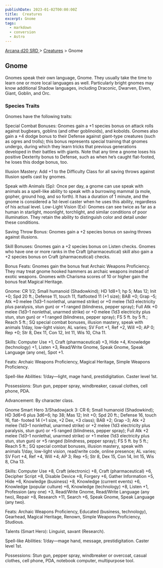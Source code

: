 ```yaml
---
publishDate: 2023-01-02T00:00:00Z
title:  Creatures
excerpt: Gnome
tags:
  - markdown
  - conversion
  - Astro
---
```


[ Arcana d20 SRD ](/#arcanaD20) > [ Creatures](arcana-d20-srd-creatures-index) > Gnome

##  Gnome

Gnomes speak their own language, Gnome. They usually take the time to learn
one or more local languages as well. Particularly bright gnomes may know
additional Shadow languages, including Draconic, Dwarven, Elven, Giant,
Goblin, and Orc.

###  Species Traits

Gnomes have the following traits:

Special Combat Bonuses: Gnomes gain a +1 species bonus on attack rolls against
bugbears, goblins (and other goblinoids), and kobolds. Gnomes also gain a +4
dodge bonus to their Defense against giant-type creatures (such as ogres and
trolls); this bonus represents special training that gnomes undergo, during
which they learn tricks that previous generations developed in their battles
with giants. Note that any time a gnome loses his positive Dexterity bonus to
Defense, such as when he’s caught flat-footed, he loses this dodge bonus, too.

Illusion Mastery: Add +1 to the Difficulty Class for all saving throws against
Illusion spells cast by gnomes.

Speak with Animals (Sp): Once per day, a gnome can use speak with animals as a
spell-like ability to speak with a burrowing mammal (a mole, gopher, ground
hog, and so forth). It has a duration of 1 minute, and the gnome is considered
a 1st-level caster when he uses this ability, regardless of his actual level.
Low-Light Vision (Ex): Gnomes can see twice as far as a human in starlight,
moonlight, torchlight, and similar conditions of poor illumination. They
retain the ability to distinguish color and detail under these conditions.

Saving Throw Bonus: Gnomes gain a +2 species bonus on saving throws against
illusions.

Skill Bonuses: Gnomes gain a +2 species bonus on Listen checks. Gnomes who
have one or more ranks in the Craft (pharmaceutical) skill also gain a +2
species bonus on Craft (pharmaceutical) checks.

Bonus Feats: Gnomes gain the bonus feat Archaic Weapons Proficiency. They may
treat gnome hooked hammers as archaic weapons instead of exotic weapons.
Gnomes with Charisma scores of 10 or higher gain the bonus feat Magical
Heritage.

Gnome: CR 1/2; Small humanoid (Shadowkind); HD 1d8+1; hp 5; Mas 12; Init +0;
Spd 20 ft.; Defense 11, touch 11, flatfooted 11 (+1 size); BAB +0; Grap –5;
Atk +0 melee (1d3–1 nonlethal, unarmed strike) or +0 melee (1d3 electricity
plus paralysis, stun gun) or +1 ranged (blindness, pepper spray); Full Atk +0
melee (1d3–1 nonlethal, unarmed strike) or +0 melee (1d3 electricity plus
stun, stun gun) or +1 ranged (blindness, pepper spray); FS 5 ft. by 5 ft.;
Reach 5 ft.; SQ special combat bonuses, illusion mastery, speak with animals
1/day, low-light vision; AL varies; SV Fort +1, Ref +2, Will +0; AP 0; Rep +0;
Str 8, Dex 11, Con 12, Int 11, Wis 10, Cha 11.

Skills: Computer Use +1, Craft (pharmaceutical) +3, Hide +4, Knowledge
(technology) +1, Listen +3, Read/Write Gnome, Speak Gnome, Speak Language (any
one), Spot +1.

Feats: Archaic Weapons Proficiency, Magical Heritage, Simple Weapons
Proficiency.

Spell-like Abilities: 1/day—light, mage hand, prestidigitation. Caster level
1st.

Possessions: Stun gun, pepper spray, windbreaker, casual clothes, cell phone,
PDA.

Advancement: By character class.

Gnome Smart Hero 3/Shadowjack 3: CR 6; Small humanoid (Shadowkind); HD 3d6+6
plus 3d6+6; hp 38; Mas 12; Init +0; Spd 20 ft.; Defense 16, touch 16, flat-
footed 14 (+1 size, +2 Dex, +3 class); BAB +2; Grap –3; Atk +2 melee (1d3–1
nonlethal, unarmed strike) or +2 melee (1d3 electricity plus paralysis, stun
gun) or +5 ranged (blindness, pepper spray); Full Atk +2 melee (1d3–1
nonlethal, unarmed strike) or +1 melee (1d3 electricity plus stun, stun gun)
or +5 ranged (blindness, pepper spray); FS 5 ft. by 5 ft.; Reach 5 ft.; SQ
special combat bonuses, illusion mastery, speak with animals 1/day, low-light
vision, read/write code, online presence; AL varies; SV Fort +4, Ref +4, Will
+4; AP 3; Rep +5; Str 8, Dex 15, Con 14, Int 15, Wis 8, Cha 13.

Skills: Computer Use +8, Craft (electronic) +8, Craft (pharmaceutical) +6,
Decipher Script +8, Disable Device +8, Forgery +6, Gather Information +5, Hide
+6, Knowledge (business) +8, Knowledge (current events) +6, Knowledge (popular
culture) +6, Knowledge (technology) +8, Listen +1, Profession (any one) +3,
Read/Write Gnome, Read/Write Language (any two), Repair +8, Research +11,
Search +6, Speak Gnome, Speak Language (any two).

Feats: Archaic Weapons Proficiency, Educated (business, technology), Gearhead,
Magical Heritage, Renown, Simple Weapons Proficiency, Studious.

Talents (Smart Hero): Linguist, savant (Research).

Spell-like Abilities: 1/day—mage hand, message, prestidigitation. Caster level
1st.

Possessions: Stun gun, pepper spray, windbreaker or overcoat, casual clothes,
cell phone, PDA, notebook computer, multipurpose tool.

